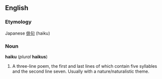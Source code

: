 ==English==
===Etymology===
Japanese [[俳句]] (haiku)

===Noun===
'''haiku''' (''plural'' '''haikus''')

#A three-line poem, the first and last lines of which contain five syllables and the second line seven. Usually with a nature/naturalistic theme.